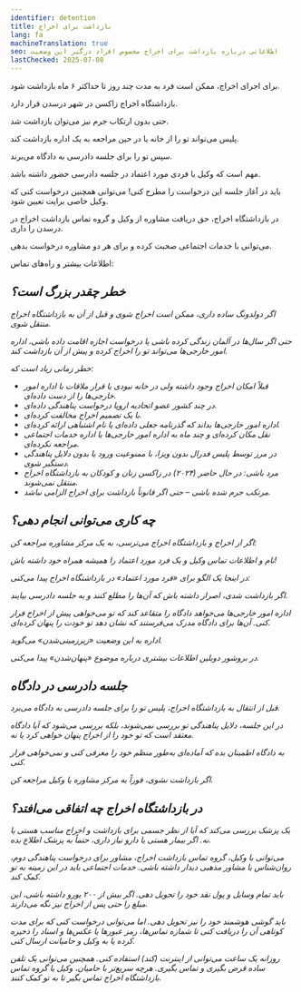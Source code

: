```yaml
---
identifier: detention
title: بازداشت برای اخراج
lang: fa
machineTranslation: true
seo: اطلاعاتی درباره بازداشت برای اخراج مخصوص افراد درگیر این وضعیت
lastChecked: 2025-07-08
---
```


برای اجرای اخراج، ممکن است فرد به مدت چند روز تا حداکثر ۶ ماه بازداشت شود.

بازداشتگاه اخراج زاکسن در شهر درسدن قرار دارد.

حتی بدون ارتکاب جرم نیز می‌توان بازداشت شد.

پلیس می‌تواند تو را از خانه یا در حین مراجعه به یک اداره بازداشت کند.

سپس تو را برای جلسه دادرسی به دادگاه می‌برند.

مهم است که وکیل یا فردی مورد اعتماد در جلسه دادرسی حضور داشته باشد.

باید در آغاز جلسه این درخواست را مطرح کنی! می‌توانی همچنین درخواست کنی که وکیل خاصی برایت تعیین شود.

در بازداشتگاه اخراج، حق دریافت مشاوره از وکیل و گروه تماس بازداشت اخراج در درسدن را داری.

می‌توانی با خدمات اجتماعی صحبت کرده و برای هر دو مشاوره درخواست بدهی.

اطلاعات بیشتر و راه‌های تماس:

<Address identifier="abschiebehaftkontaktgruppe" />

## خطر چقدر بزرگ است؟

اگر دولدونگ ساده داری، ممکن است اخراج شوی و قبل از آن به بازداشتگاه اخراج منتقل شوی.

حتی اگر سال‌ها در آلمان زندگی کرده باشی یا درخواست اجازه اقامت داده باشی، اداره امور خارجی‌ها می‌تواند تو را اخراج کرده و پیش از آن بازداشت کند.

خطر زمانی زیاد است که:

- قبلاً امکان اخراج وجود داشته ولی در خانه نبودی یا قرار ملاقات با اداره امور خارجی‌ها را از دست داده‌ای.
- در چند کشور عضو اتحادیه اروپا درخواست پناهندگی داده‌ای.
- با یک تصمیم اخراج مخالفت کرده‌ای.
- اداره امور خارجی‌ها بداند که گذرنامه جعلی داده‌ای یا نام اشتباهی ارائه کرده‌ای.
- نقل مکان کرده‌ای و چند ماه به اداره امور خارجی‌ها یا اداره خدمات اجتماعی مراجعه نکرده‌ای.
- در مرز توسط پلیس فدرال بدون ویزا، با ممنوعیت ورود یا بدون دلایل پناهندگی دستگیر شوی.
- مرد باشی: در حال حاضر (۲۰۲۴) در زاکسن زنان و کودکان به بازداشتگاه اخراج منتقل نمی‌شوند.
- مرتکب جرم شده باشی – حتی اگر قانوناً بازداشت برای اخراج الزامی نباشد.

## چه کاری می‌توانی انجام دهی؟

اگر از اخراج و بازداشتگاه اخراج می‌ترسی، به یک مرکز مشاوره مراجعه کن:

<Block identifier="counseling_addresses" />

نام و اطلاعات تماس وکیل و یک فرد مورد اعتماد را همیشه همراه خود داشته باش!

در اینجا یک الگو برای «فرد مورد اعتماد» در بازداشتگاه اخراج پیدا می‌کنی:

<InternalShortLink identifier="forms" />

اگر بازداشت شدی، اصرار داشته باش که آن‌ها را مطلع کنند و به جلسه دادرسی بیایند.

اداره امور خارجی‌ها می‌خواهد دادگاه را متقاعد کند که تو می‌خواهی پیش از اخراج فرار کنی. آن‌ها برای دادگاه مدرک می‌فرستند که نشان دهد تو خودت را پنهان کرده‌ای.

اداره به این وضعیت «زیرزمینی‌شدن» می‌گوید.

در بروشور <InternalShortLink identifier="dublin">دوبلین</InternalShortLink> اطلاعات بیشتری درباره موضوع «پنهان‌شدن» پیدا می‌کنی.

## جلسه دادرسی در دادگاه

قبل از انتقال به بازداشتگاه اخراج، پلیس تو را برای جلسه دادرسی به دادگاه می‌برد.

در این جلسه، دلایل پناهندگی تو بررسی نمی‌شوند، بلکه بررسی می‌شود که آیا دادگاه معتقد است که تو خود را از اخراج پنهان خواهی کرد یا نه.

به دادگاه اطمینان بده که آماده‌ای به‌طور منظم خود را معرفی کنی و نمی‌خواهی فرار کنی.

اگر بازداشت نشوی، فوراً به مرکز مشاوره یا وکیل مراجعه کن.

## در بازداشتگاه اخراج چه اتفاقی می‌افتد؟

یک پزشک بررسی می‌کند که آیا از نظر جسمی برای بازداشت و اخراج مناسب هستی یا نه. اگر بیمار هستی یا دارو نیاز داری، حتماً به پزشک اطلاع بده.

می‌توانی با وکیل، گروه تماس بازداشت اخراج، مشاور برای درخواست پناهندگی دوم، روان‌شناس یا مشاور مذهبی دیدار داشته باشی. خدمات اجتماعی باید در این زمینه به تو کمک کند.

باید تمام وسایل و پول نقد خود را تحویل دهی. اگر بیش از ۲۰۰ یورو داشته باشی، این مبلغ را حتی پس از اخراج نیز نگه می‌دارند.

باید گوشی هوشمند خود را نیز تحویل دهی. اما می‌توانی درخواست کنی که برای مدت کوتاهی آن را دریافت کنی تا شماره تماس‌ها، رمز عبورها یا عکس‌ها و اسناد را ذخیره کرده یا به وکیل و حامیانت ارسال کنی.

روزانه یک ساعت می‌توانی از اینترنت (کند) استفاده کنی. همچنین می‌توانی یک تلفن ساده قرض بگیری و تماس بگیری. هرچه سریع‌تر با حامیان، وکیل یا گروه تماس بازداشتگاه اخراج تماس بگیر تا به تو کمک کنند.
